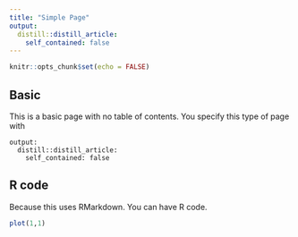 ```yaml
---
title: "Simple Page"
output:
  distill::distill_article:
    self_contained: false
---
```


```r
knitr::opts_chunk$set(echo = FALSE)
```

## Basic

This is a basic page with no table of contents. You specify this type of page with

    output:
      distill::distill_article:
        self_contained: false

## R code

Because this uses RMarkdown. You can have R code.

```r
plot(1,1)
```
